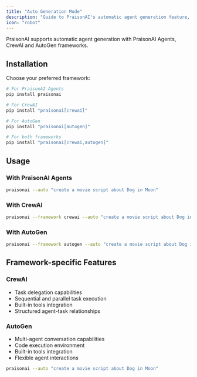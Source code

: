 ```yaml
---
title: "Auto Generation Mode"
description: "Guide to PraisonAI's automatic agent generation feature, supporting both CrewAI and AutoGen frameworks for automated task execution"
icon: "robot"
---
```


PraisonAI supports automatic agent generation with PraisonAI Agents, CrewAI and AutoGen frameworks.

## Installation

Choose your preferred framework:

```bash
# For PraisonAI Agents
pip install praisonai

# For CrewAI
pip install "praisonai[crewai]"

# For AutoGen
pip install "praisonai[autogen]"

# For both frameworks
pip install "praisonai[crewai,autogen]"
```

## Usage

### With PraisonAI Agents
```bash
praisonai --auto "create a movie script about Dog in Moon"
```

### With CrewAI
```bash
praisonai --framework crewai --auto "create a movie script about Dog in Moon"
```

### With AutoGen
```bash
praisonai --framework autogen --auto "create a movie script about Dog in Moon"
```

## Framework-specific Features

### CrewAI
- Task delegation capabilities
- Sequential and parallel task execution
- Built-in tools integration
- Structured agent-task relationships

### AutoGen
- Multi-agent conversation capabilities
- Code execution environment
- Built-in tools integration
- Flexible agent interactions

```bash
praisonai --auto "create a movie script about Dog in Moon"
```
